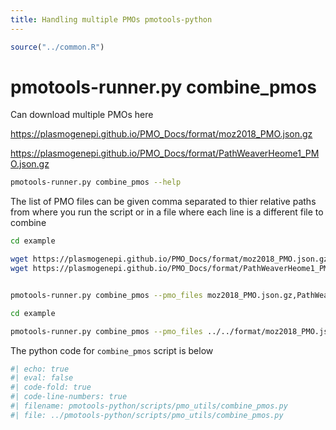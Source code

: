 ```yaml
---
title: Handling multiple PMOs pmotools-python
---
```


```r
source("../common.R")
```


# pmotools-runner.py combine_pmos

Can download multiple PMOs here 

<https://plasmogenepi.github.io/PMO_Docs/format/moz2018_PMO.json.gz> 

<https://plasmogenepi.github.io/PMO_Docs/format/PathWeaverHeome1_PMO.json.gz> 



```bash
pmotools-runner.py combine_pmos --help
```


The list of PMO files can be given comma separated to thier relative paths from where you run the script or in a file where each line is a different file to combine

```bash
cd example 

wget https://plasmogenepi.github.io/PMO_Docs/format/moz2018_PMO.json.gz
wget https://plasmogenepi.github.io/PMO_Docs/format/PathWeaverHeome1_PMO.json.gz


pmotools-runner.py combine_pmos --pmo_files moz2018_PMO.json.gz,PathWeaverHeome1_PMO.json.gz --output combined_Heome1_PMO.json.gz --overwrite
```


```bash
cd example 

pmotools-runner.py combine_pmos --pmo_files ../../format/moz2018_PMO.json.gz,../../format/PathWeaverHeome1_PMO.json.gz --output combined_Heome1_PMO.json.gz --overwrite
```

The python code for `combine_pmos` script is below

```python
#| echo: true
#| eval: false
#| code-fold: true
#| code-line-numbers: true
#| filename: pmotools-python/scripts/pmo_utils/combine_pmos.py
#| file: ../pmotools-python/scripts/pmo_utils/combine_pmos.py
```


